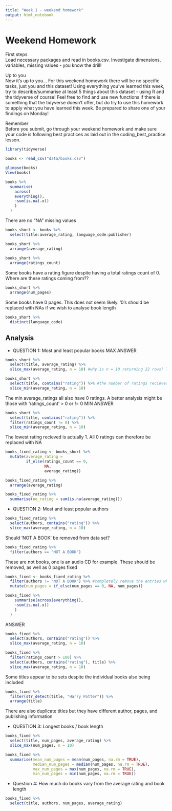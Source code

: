 ```yaml
---
title: "Week 1 - weekend homework"
output: html_notebook
---
```


# Weekend Homework

First steps  
Load necessary packages and read in books.csv. Investigate dimensions, variables, missing values - you know the drill!

Up to you  
Now it’s up to you… For this weekend homework there will be no specific tasks, just you and this dataset! Using everything you’ve learned this week, try to describe/summarise at least 5 things about this dataset - using R and the tidyverse of course! Feel free to find and use new functions if there is something that the tidyverse doesn’t offer, but do try to use this homework to apply what you have learned this week. Be prepared to share one of your findings on Monday!

Remember  
Before you submit, go through your weekend homework and make sure your code is following best practices as laid out in the coding_best_practice lesson.


```r
library(tidyverse)

books <- read_csv("data/books.csv")
```

```r
glimpse(books)
View(books)
```

```r
books %>% 
  summarise(
    across(
    everything(), 
    ~sum(is.na(.x))
    )
  )
```

There are no "NA" missing values

```r
books_short <- books %>% 
  select(title:average_rating, language_code:publisher)

books_short %>% 
  arrange(average_rating)
  
books_short %>% 
  arrange(ratings_count)
```

Some books have a rating figure despite having a total ratings count of 0. Where are these ratings coming from??

```r
books_short %>% 
  arrange(num_pages)
```

Some books have 0 pages. This does not seem likely. '0's should be replaced with NAs if we wish to analyse book length

```r
books_short %>% 
  distinct(language_code)
```

## Analysis

- QUESTION 1: Most and least popular books
MAX ANSWER
```r
books_short %>% 
  select(title, average_rating) %>% 
  slice_max(average_rating, n = 10) #why is n = 10 returning 22 rows? They all have a rating of 5 therefore cannot be split

books_short %>% 
  select(title, contains("rating")) %>% #the number of ratings recieved will be relevant to the average rating given
  slice_min(average_rating, n = 10)
```
The min average_ratings all also have 0 ratings. A better analysis might be those with 'ratings_count' > 0 or != 0
MIN ANSWER
```r
books_short %>% 
  select(title, contains("rating")) %>%
  filter(ratings_count != 0) %>% 
  slice_min(average_rating, n = 10)
```

The lowest rating recieved is actually 1. All 0 ratings can therefore be replaced with NA
```r
books_fixed_rating <- books_short %>% 
  mutate(average_rating =
         if_else(ratings_count == 0,
                 NA,
                 average_rating))

books_fixed_rating %>% 
  arrange(average_rating)

books_fixed_rating %>% 
  summarise(no_rating = sum(is.na(average_rating)))
```

- QUESTION 2: Most and least popular authors

```r
books_fixed_rating %>% 
  select(authors, contains("rating")) %>% 
  slice_max(average_rating, n = 10)
```

Should 'NOT A BOOK' be removed from data set?
```r
books_fixed_rating %>% 
  filter(authors == "NOT A BOOK")
```
These are not books, one is an audio CD for example. These should be removed, as well as 0 pages fixed
```r
books_fixed <- books_fixed_rating %>% 
  filter(authors != "NOT A BOOK") %>% #completely remove the entries which are not actually books
  mutate(num_pages = if_else(num_pages == 0, NA, num_pages))

books_fixed %>% 
    summarise(across(everything(), 
    ~sum(is.na(.x))
    )
  )
```

ANSWER
```r
books_fixed %>% 
  select(authors, contains("rating")) %>% 
  slice_max(average_rating, n = 10)

books_fixed %>% 
  filter(ratings_count > 100) %>% 
  select(authors, contains("rating"), title) %>% 
  slice_max(average_rating, n = 10)
```

Some titles appear to be sets despite the individual books alse being included
```r
books_fixed %>% 
  filter(str_detect(title, "Harry Potter")) %>% 
  arrange(title)
```

There are also duplicate titles but they have different author, pages, and publishing information

- QUESTION 3: Longest books / book length

```r
books_fixed %>% 
  select(title, num_pages, average_rating) %>% 
  slice_max(num_pages, n = 10)

books_fixed %>% 
  summarise(mean_num_pages = mean(num_pages, na.rm = TRUE),
            median_num_pages = median(num_pages, na.rm = TRUE),
            max_num_pages = max(num_pages, na.rm = TRUE),
            min_num_pages = min(num_pages, na.rm = TRUE))
```

- Question 4: How much do books vary from the average rating and book length

```r
books_fixed %>% 
  select(title, authors, num_pages, average_rating)
```

